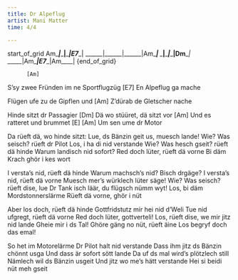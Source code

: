 ```yaml
---
title: Dr Alpeflug
artist: Mani Matter
time: 4/4

---
```


{start_of_grid}
Am____|______|______|E7____|
______|______|______|Am____|
______|______|______|Dm____|
______|Am____|E7____|Am____|
{end_of_grid}

          [Am]
S'sy zwee Fründen im ne Sportflugzüg
               [E7]
En Alpeflug ga mache

Flügen ufe zu de Gipflen und
                    [Am]
Z'dürab de Gletscher nache

Hinde sitzt dr Passagier
                       [Dm]
Dä wo stüüret, dä sitzt vor
                    [Am]
Und es ratteret und brummet
      [E]      [Am]
Um sen ume dr Motor

Da rüeft dä, wo hinde sitzt:
Lue, ds Bänzin geit us, muesch lande!
Wie? Was seisch? rüeft dr Pilot
Los, i ha di nid verstande
Wie? Was hesch gseit? rüeft dä hinde
Warum landisch nid sofort?
Red doch lüter, rüeft dä vorne
Bi däm Krach ghör i kes wort

I versta's nid, rüeft dä hinde
Warum machsch's nid? Bisch drgäge?
I versta's nid, rüeft dä vorne
Muesch mer's würklech lüter säge!
Wie? Was seisch? rüeft dise, lue
Dr Tank isch läär, du flügsch nümm wyt!
Los, bi däm Mordstonnerslärme
Rüeft dä vorne, ghör i nüt

Aber los doch, rüeft dä hinde
Gottfridstutz mir hei nid d'Weli
Tue nid ufgregt, rüeft dä vorne
Red doch lüter, gottverteli!
Los, rüeft dise, we mir jitz nid lande
Gheie mir i ds Tal!
Ghöre gäng no nüt, rüeft äine
Los begryf doch das emal!

So het im Motorelärme
Dr Pilot halt nid verstande
Dass ihm jitz ds Bänzin chönnt usga
Und dass är sofort sött lande
Da uf ds mal wird's plötzlech still
Nämlech wil ds Bänzin usgeit
Und jitz wo me's hätt verstande
Hei si beidi nüt meh gseit 


